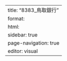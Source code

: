 ---
title: "8383_鳥取銀行"
format: 
  html:
    sidebar: true
    page-navigation: true
editor: visual
---